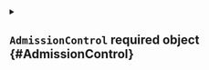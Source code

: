 


<details className="config-field" data-expandable="true">
<summary>

## `AdmissionControl` <span className="config-field-required" data-required="true">required</span> <span className="config-field-type">object</span> <span className="config-field-default"></span> <span className="config-field-enum"></span> {#AdmissionControl}



</summary>




<details className="config-field" data-expandable="false" open>
<summary>

### `validatingWebhooks` <span className="config-field-required" data-required="true">required</span> <span className="config-field-type">object[]</span> <span className="config-field-default"></span> <span className="config-field-enum"></span> {#AdmissionControl-validatingWebhooks}



</summary>



</details>



<details className="config-field" data-expandable="false" open>
<summary>

### `mutatingWebhooks` <span className="config-field-required" data-required="true">required</span> <span className="config-field-type">object[]</span> <span className="config-field-default"></span> <span className="config-field-enum"></span> {#AdmissionControl-mutatingWebhooks}



</summary>



</details>


</details>
